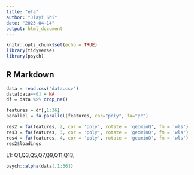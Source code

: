 ```yaml
---
title: "efa"
author: "Jiayi Shi"
date: "2023-04-14"
output: html_document
---
```


```r
knitr::opts_chunk$set(echo = TRUE)
library(tidyverse)
library(psych)
```

## R Markdown
```r
data = read.csv("data.csv")
data[data==0] = NA
df = data %>% drop_na()

features = df[,1:36]
parallel = fa.parallel(features, cor="poly", fa="pc")

res2 = fa(features, 2, cor = 'poly', rotate = 'geominQ', fm = 'wls')
res3 = fa(features, 3, cor = 'poly', rotate = 'geominQ', fm = 'wls')
res4 = fa(features, 4, cor = 'poly', rotate = 'geominQ', fm = 'wls')
res2$loadings
```

L1: Q1,Q3,Q5,Q7,Q9,Q11,Q13,

```r
psych::alpha(data[,1:36])
```


